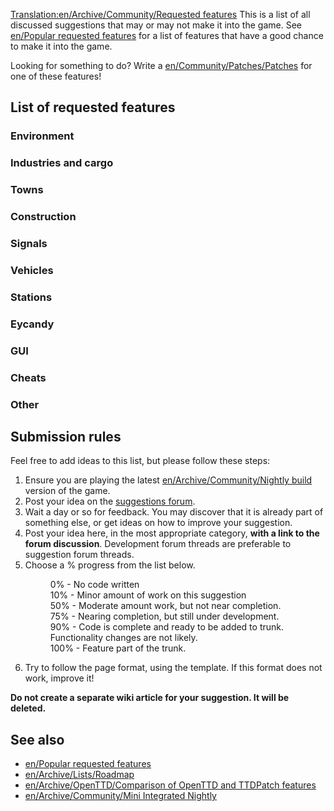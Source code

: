 [[Translation:en/Archive/Community/Requested features]]
{{en/TOCright}}
This is a list of all discussed suggestions that may or may not make it into the game.  See [[en/Popular requested features]] for a list of features that have a good chance to make it into the game.

Looking for something to do?  Write a [[en/Community/Patches/Patches]] for one of these features!

{{en/-}}
==List of requested features==

===Environment===
{{en/Archive/Community/Rf header}}
{{en/Archive/Community/Rf|Water above sea level|50%|31576|}}
{{en/Archive/Community/Rf|Underwater levels|50%|31576|Visible or not}}
{{en/Archive/Community/Rf|Increase terraforming cost|0%|8252|As a difficulty option?}}
{{en/Archive/Community/Rf footer}}

===Industries and cargo===
{{en/Archive/Community/Rf header}}
{{en/Archive/Community/Rf|Passenger and cargo destinations|50%|27677|4=Also see [http://www.tt-forums.net/viewtopic.php?t=9201 dev thread]}}
{{en/Archive/Community/Rf|Industry budgets|10%|30898|}}
{{en/Archive/Community/Rf|New cargo|100%|29683|}}
{{en/Archive/Community/Rf|Cargo type - Trash|0%|32623|}}
{{en/Archive/Community/Rf footer}}

===Towns===
{{en/Archive/Community/Rf header}}
{{en/Archive/Community/Rf|Found a town|50%|31558|}}
{{en/Archive/Community/Rf|Limit town growth|50%|32083|}}
{{en/Archive/Community/Rf|Cleaner town roads|0%|32170|}}
{{en/Archive/Community/Rf|National government|0%|32076|}}
{{en/Archive/Community/Rf|Town road layout|100%|30972|}}
{{en/Archive/Community/Rf|Cities|100%|31528|}}
{{en/Archive/Community/Rf footer}}

===Construction===
{{en/Archive/Community/Rf header}}
{{en/Archive/Community/Rf|Copy and paste layouts of track|90%|25037|}}
{{en/Archive/Community/Rf|Diagonal clearing and leveling|75%|19311|}}
{{en/Archive/Community/Rf|Diagonal roads, tunnels, bridges|0%|7104|4=Also see [http://www.tt-forums.net/viewtopic.php?t=31300 this ver]}}
{{en/Archive/Community/Rf|Diagonal level crossings|50%|26584|4=Also see [http://www.tt-forums.net/viewtopic.php?t=26385 (TTDPatch suggestion)]}}
{{en/Archive/Community/Rf|Limit flattening to sea level|10%|32295|4=Also see [http://www.tt-forums.net/viewtopic.php?t=32209 discussion]}}
{{en/Archive/Community/Rf|One way roads|100%|20224|}}
{{en/Archive/Community/Rf|Purchase land faster|50%|29495|(Drag a box)}}
{{en/Archive/Community/Rf|Non-instant construction|0%|32301|}}
{{en/Archive/Community/Rf|Raise and lower land under things|100%|30878|You can raise/lower only under bridges}}
{{en/Archive/Community/Rf footer}}

===Signals===
{{en/Archive/Community/Rf header}}
{{en/Archive/Community/Rf|Signal autocomplete|100%|25486|Feature in trunk since r10437}}
{{en/Archive/Community/Rf|Signals on bridges|10%|22850|Discontinued.  Last patch revision 3393, included in [[en/Archive/Community/Mini Integrated Nightly]]}}
{{en/Archive/Community/Rf|Route markers|50%|30118|}}
{{en/Archive/Community/Rf|Path based signalling (PBS)|10%|30539|Needs to be rewritten for [[en/Archive/Manual/Yet Another Pathfinder]]}}
{{en/Archive/Community/Rf footer}}

===Vehicles===
{{en/Archive/Community/Rf header}}
{{en/Archive/Community/Rf|Articulated vehicles|100%|32197|4= Confirmed [http://www.tt-forums.net/viewtopic.php?t=32441&start=24 here]}}
{{en/Archive/Community/Rf|Adjustable plane crash probability|90%|32202|}}
{{en/Archive/Community/Rf|Advanced orders|50%|31945|}}
{{en/Archive/Community/Rf|Better physics for all vehicles|75%|22995|}}
{{en/Archive/Community/Rf|Better train acceleration|90%|31794|}}
{{en/Archive/Community/Rf|Plane landing queues|75%|15502|}}
{{en/Archive/Community/Rf|Breakdowns for multiheaded trains|50%|32160|}}
{{en/Archive/Community/Rf|Easy conversion for different rail types|50%|31622|}}
{{en/Archive/Community/Rf|Drive thru depots|10%|30346|}}
{{en/Archive/Community/Rf|Fund vehicle research|0%|21082|}}
{{en/Archive/Community/Rf|Train ferries|0%|31811|}}
{{en/Archive/Community/Rf|Airships|0%|31652|}}
{{en/Archive/Community/Rf|Trams|100%|30383}}
{{en/Archive/Community/Rf|More train types|0%|27449|Vacuum-tube trains, etc.}}
{{en/Archive/Community/Rf footer}}

===Stations===
{{en/Archive/Community/Rf header}}
{{en/Archive/Community/Rf|Airports built by parts|0%|29914|4=Also see [http://www.tt-forums.net/viewtopic.php?t=27724 airports] thread.}}
{{en/Archive/Community/Rf|Better way to enlarge airports|0%|28962|}}
{{en/Archive/Community/Rf|City owned airports|0%|20093|}}
{{en/Archive/Community/Rf|Display station coverage|0%|32363|}}
{{en/Archive/Community/Rf footer}}

===Eycandy===
{{en/Archive/Community/Rf header}}
{{en/Archive/Community/Rf|Building construction|50%|29286|}}
{{en/Archive/Community/Rf|Grass on unused tracks|50%|32285|}}
{{en/Archive/Community/Rf|Snow in temperate climate|50%|24574|}}
{{en/Archive/Community/Rf|Seasons|10%|15487||Discontinued}}
{{en/Archive/Community/Rf footer}}

===GUI===
{{en/Archive/Community/Rf header}}
{{en/Archive/Community/Rf|More zoom levels|100%|26092|Part of the upcoming 32bpp conversion}}
{{en/Archive/Community/Rf|Non instant map focus|100%|32217|}}
{{en/Archive/Community/Rf|Customizable shortcuts|10%|32313|}}
{{en/Archive/Community/Rf|New orders window|75%|31074|}}
{{en/Archive/Community/Rf|Better graphs|90%|31984|}}
{{en/Archive/Community/Rf|Signal selection window|50%|25804|}}
{{en/Archive/Community/Rf|Transparency options|100%|29627|}}
{{en/Archive/Community/Rf|Advanced expenses column|0%|31455|}}
{{en/Archive/Community/Rf|Better bridge selection window|0%|31765|4=Or also see [http://www.tt-forums.net/viewtopic.php?p=584719#584719 this alternative] (same thread, but post #14)}}
{{en/Archive/Community/Rf|Longer history of finances|50%|21079|}}
{{en/Archive/Community/Rf|Clean up patch options|10%|32191|}}
{{en/Archive/Community/Rf|Vehicle groups|100%|11431|}}
{{en/Archive/Community/Rf footer}}

===Cheats===
{{en/Archive/Community/Rf header}}
{{en/Archive/Community/Rf|Local authority doesn't reject you|50%|30807|}}
{{en/Archive/Community/Rf footer}}

===Other===
{{en/Archive/Community/Rf header}}
{{en/Archive/Community/Rf|Better savegame naming convention|0%|32308}}
{{en/Archive/Community/Rf|Real stock market|0%|31883}}
{{en/Archive/Community/Rf|Adjustable day length|10%|31657}}
{{en/Archive/Community/Rf|More disasters|0%|14818|}}
{{en/Archive/Community/Rf|Alphabetized openttd.cfg|0%|32164|}}
{{en/Archive/Community/Rf|Around the world map|0%|31894|}}
{{en/Archive/Community/Rf|Code optimizations|50%|32319|4=Train collision detection is slow. Also see [http://www.tt-forums.net/viewtopic.php?t=27925 here] and [http://www.tt-forums.net/viewtopic.php?p=594775#594775 here]}}
{{en/Archive/Community/Rf footer}}

==Submission rules==
Feel free to add ideas to this list, but please follow these steps:

#Ensure you are playing the latest [[en/Archive/Community/Nightly build]] version of the game.
#Post your idea on the [http://www.tt-forums.net/viewforum.php?f=32 suggestions forum].
#Wait a day or so for feedback. You may discover that it is already part of something else, or get ideas on how to improve your suggestion.
#Post your idea here, in the most appropriate category, '''with a link to the forum discussion'''.  Development forum threads are preferable to suggestion forum threads.
#Choose a % progress from the list below.
#:0% - No code written
#:10% - Minor amount of work on this suggestion
#:50% - Moderate amount work, but not near completion.
#:75% - Nearing completion, but still under development.
#:90% - Code is complete and ready to be added to trunk. Functionality changes are not likely.
#:100% - Feature part of the trunk.
#Try to follow the page format, using the {{en/S|en/Archive/Community/Rf}} template.  If this format does not work, improve it!

'''Do not create a separate wiki article for your suggestion. It will be deleted.'''

==See also==
*[[en/Popular requested features]]
*[[en/Archive/Lists/Roadmap]]
*[[en/Archive/OpenTTD/Comparison of OpenTTD and TTDPatch features]]
*[[en/Archive/Community/Mini Integrated Nightly]]
